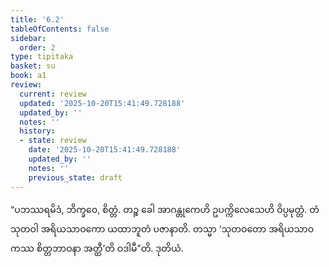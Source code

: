```yaml
---
title: '6.2'
tableOfContents: false
sidebar:
  order: 2
type: tipitaka
basket: su
book: a1
review:
  current: review
  updated: '2025-10-20T15:41:49.728188'
  updated_by: ''
  notes: ''
  history:
  - state: review
    date: '2025-10-20T15:41:49.728188'
    updated_by: ''
    notes: ''
    previous_state: draft
---
```



<DynamicBreadcrumb />


<ReviewStatus review={frontmatter.review} showDetails={true} />

<HypothesisAnnotation frontmatter={frontmatter} />

<Division number="52" book="a1" e="ch" v="15" p="9">

<Paragraph number="110" book="a1">
“ပဘဿရမိဒံ, ဘိက္ခဝေ, စိတ္တံ. တဉ္စ ခေါ အာဂန္တုကေဟိ ဥပက္ကိလေသေဟိ ဝိပ္ပမုတ္တံ. တံ သုတဝါ အရိယသာဝကော ယထာဘူတံ ပဇာနာတိ. တသ္မာ ‘သုတဝတော အရိယသာဝကဿ စိတ္တဘာဝနာ အတ္ထီ’တိ ဝဒါမီ”တိ.

</Paragraph>
</Division>

<Paragraph number="111" type="center" book="a1">
ဒုတိယံ.
</Paragraph>